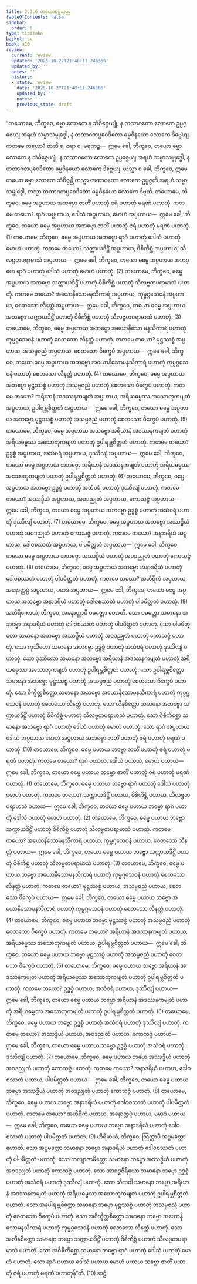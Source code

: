 ```yaml
---
title: 2.3.6 တယောဓမ္မသုတ္တ
tableOfContents: false
sidebar:
  order: 6
type: tipitaka
basket: su
book: a10
review:
  current: review
  updated: '2025-10-27T21:48:11.246366'
  updated_by: ''
  notes: ''
  history:
  - state: review
    date: '2025-10-27T21:48:11.246366'
    updated_by: ''
    notes: ''
    previous_state: draft
---
```



<ReviewStatus review={frontmatter.review} showDetails={true} />

<HypothesisAnnotation frontmatter={frontmatter} />

<DynamicBreadcrumb />

<Division number="76" book="a10" e="ch" v="17" p="370">

<Paragraph number="577" book="a10">
“တယောမေ, ဘိက္ခဝေ, ဓမ္မာ လောကေ န သံဝိဇ္ဇေယျုံ, န တထာဂတော လောကေ ဥပ္ပဇ္ဇေယျ အရဟံ သမ္မာသမ္ဗုဒ္ဓေါ, န တထာဂတပ္ပဝေဒိတော ဓမ္မဝိနယော လောကေ ဒိဗ္ဗေယျ. ကတမေ တယော? ဇာတိ စ, ဇရာ စ, မရဏဉ္စ—  ဣမေ ခေါ, ဘိက္ခဝေ, တယော ဓမ္မာ လောကေ န သံဝိဇ္ဇေယျုံ, န တထာဂတော လောကေ ဥပ္ပဇ္ဇေယျ အရဟံ သမ္မာသမ္ဗုဒ္ဓေါ, န တထာဂတပ္ပဝေဒိတော ဓမ္မဝိနယော လောကေ ဒိဗ္ဗေယျ. ယသ္မာ စ ခေါ, ဘိက္ခဝေ, ဣမေ တယော ဓမ္မာ လောကေ သံဝိဇ္ဇန္တိ တသ္မာ တထာဂတော လောကေ ဥပ္ပဇ္ဇတိ အရဟံ သမ္မာသမ္ဗုဒ္ဓေါ, တသ္မာ တထာဂတပ္ပဝေဒိတော ဓမ္မဝိနယော လောကေ ဒိဗ္ဗတိ.
</Paragraph>

<Paragraph number="578" book="a10">
တယောမေ, ဘိက္ခဝေ, ဓမ္မေ အပ္ပဟာယ အဘဗ္ဗော ဇာတိံ ပဟာတုံ ဇရံ ပဟာတုံ မရဏံ ပဟာတုံ. ကတမေ တယော? ရာဂံ အပ္ပဟာယ, ဒေါသံ အပ္ပဟာယ, မောဟံ အပ္ပဟာယ—  ဣမေ ခေါ, ဘိက္ခဝေ, တယော ဓမ္မေ အပ္ပဟာယ အဘဗ္ဗော ဇာတိံ ပဟာတုံ ဇရံ ပဟာတုံ မရဏံ ပဟာတုံ. (1)
</Paragraph>

<Paragraph number="579" book="a10">
တယောမေ, ဘိက္ခဝေ, ဓမ္မေ အပ္ပဟာယ အဘဗ္ဗော ရာဂံ ပဟာတုံ ဒေါသံ ပဟာတုံ မောဟံ ပဟာတုံ. ကတမေ တယော? သက္ကာယဒိဋ္ဌိံ အပ္ပဟာယ, ဝိစိကိစ္ဆံ အပ္ပဟာယ, သီလဗ္ဗတပရာမာသံ အပ္ပဟာယ—  ဣမေ ခေါ, ဘိက္ခဝေ, တယော ဓမ္မေ အပ္ပဟာယ အဘဗ္ဗော ရာဂံ ပဟာတုံ ဒေါသံ ပဟာတုံ မောဟံ ပဟာတုံ. (2)
</Paragraph>

<Paragraph number="580" book="a10">
တယောမေ, ဘိက္ခဝေ, ဓမ္မေ အပ္ပဟာယ အဘဗ္ဗော သက္ကာယဒိဋ္ဌိံ ပဟာတုံ ဝိစိကိစ္ဆံ ပဟာတုံ သီလဗ္ဗတပရာမာသံ ပဟာတုံ. ကတမေ တယော? အယောနိသောမနသိကာရံ အပ္ပဟာယ, ကုမ္မဂ္ဂသေဝနံ အပ္ပဟာယ, စေတသော လီနတ္တံ အပ္ပဟာယ—  ဣမေ ခေါ, ဘိက္ခဝေ, တယော ဓမ္မေ အပ္ပဟာယ အဘဗ္ဗော သက္ကာယဒိဋ္ဌိံ ပဟာတုံ ဝိစိကိစ္ဆံ ပဟာတုံ သီလဗ္ဗတပရာမာသံ ပဟာတုံ. (3)
</Paragraph>

<Paragraph number="581" book="a10">
တယောမေ, ဘိက္ခဝေ, ဓမ္မေ အပ္ပဟာယ အဘဗ္ဗော အယောနိသော မနသိကာရံ ပဟာတုံ ကုမ္မဂ္ဂသေဝနံ ပဟာတုံ စေတသော လီနတ္တံ ပဟာတုံ. ကတမေ တယော? မုဋ္ဌဿစ္စံ အပ္ပဟာယ, အသမ္ပဇညံ အပ္ပဟာယ, စေတသော ဝိက္ခေပံ အပ္ပဟာယ—  ဣမေ ခေါ, ဘိက္ခဝေ, တယော ဓမ္မေ အပ္ပဟာယ အဘဗ္ဗော အယောနိသောမနသိကာရံ ပဟာတုံ ကုမ္မဂ္ဂသေဝနံ ပဟာတုံ စေတသော လီနတ္တံ ပဟာတုံ. (4)
</Paragraph>

<Paragraph number="582" book="a10">
တယောမေ, ဘိက္ခဝေ, ဓမ္မေ အပ္ပဟာယ အဘဗ္ဗော မုဋ္ဌဿစ္စံ ပဟာတုံ အသမ္ပဇညံ ပဟာတုံ စေတသော ဝိက္ခေပံ ပဟာတုံ. ကတမေ တယော? အရိယာနံ အဒဿနကမျတံ အပ္ပဟာယ, အရိယဓမ္မဿ အသောတုကမျတံ အပ္ပဟာယ, ဥပါရမ္ဘစိတ္တတံ အပ္ပဟာယ—  ဣမေ ခေါ, ဘိက္ခဝေ, တယော ဓမ္မေ အပ္ပဟာယ အဘဗ္ဗော မုဋ္ဌဿစ္စံ ပဟာတုံ အသမ္ပဇညံ ပဟာတုံ စေတသော ဝိက္ခေပံ ပဟာတုံ. (5)
</Paragraph>

<Paragraph number="583" book="a10">
တယောမေ, ဘိက္ခဝေ, ဓမ္မေ အပ္ပဟာယ အဘဗ္ဗော အရိယာနံ အဒဿနကမျတံ ပဟာတုံ အရိယဓမ္မဿ အသောတုကမျတံ ပဟာတုံ ဥပါရမ္ဘစိတ္တတံ ပဟာတုံ. ကတမေ တယော? ဥဒ္ဓစ္စံ အပ္ပဟာယ, အသံဝရံ အပ္ပဟာယ, ဒုဿိလျံ အပ္ပဟာယ—  ဣမေ ခေါ, ဘိက္ခဝေ, တယော ဓမ္မေ အပ္ပဟာယ အဘဗ္ဗော အရိယာနံ အဒဿနကမျတံ ပဟာတုံ အရိယဓမ္မဿ အသောတုကမျတံ ပဟာတုံ ဥပါရမ္ဘစိတ္တတံ ပဟာတုံ. (6)
</Paragraph>

<Paragraph number="584" book="a10">
တယောမေ, ဘိက္ခဝေ, ဓမ္မေ အပ္ပဟာယ အဘဗ္ဗော ဥဒ္ဓစ္စံ ပဟာတုံ အသံဝရံ ပဟာတုံ ဒုဿိလျံ ပဟာတုံ. ကတမေ တယော? အဿဒ္ဓိယံ အပ္ပဟာယ, အဝဒညုတံ အပ္ပဟာယ, ကောသဇ္ဇံ အပ္ပဟာယ—  ဣမေ ခေါ, ဘိက္ခဝေ, တယော ဓမ္မေ အပ္ပဟာယ အဘဗ္ဗော ဥဒ္ဓစ္စံ ပဟာတုံ အသံဝရံ ပဟာတုံ ဒုဿိလျံ ပဟာတုံ. (7)
</Paragraph>

<Paragraph number="585" book="a10">
တယောမေ, ဘိက္ခဝေ, ဓမ္မေ အပ္ပဟာယ အဘဗ္ဗော အဿဒ္ဓိယံ ပဟာတုံ အဝဒညုတံ ပဟာတုံ ကောသဇ္ဇံ ပဟာတုံ. ကတမေ တယော? အနာဒရိယံ အပ္ပဟာယ, ဒေါဝစဿတံ အပ္ပဟာယ, ပါပမိတ္တတံ အပ္ပဟာယ—  ဣမေ ခေါ, ဘိက္ခဝေ, တယော ဓမ္မေ အပ္ပဟာယ အဘဗ္ဗော အဿဒ္ဓိယံ ပဟာတုံ အဝဒညုတံ ပဟာတုံ ကောသဇ္ဇံ ပဟာတုံ. (8)
</Paragraph>

<Paragraph number="586" book="a10">
တယောမေ, ဘိက္ခဝေ, ဓမ္မေ အပ္ပဟာယ အဘဗ္ဗော အနာဒရိယံ ပဟာတုံ ဒေါဝစဿတံ ပဟာတုံ ပါပမိတ္တတံ ပဟာတုံ. ကတမေ တယော? အဟိရိကံ အပ္ပဟာယ, အနောတ္တပ္ပံ အပ္ပဟာယ, ပမာဒံ အပ္ပဟာယ—  ဣမေ ခေါ, ဘိက္ခဝေ, တယော ဓမ္မေ အပ္ပဟာယ အဘဗ္ဗော အနာဒရိယံ ပဟာတုံ ဒေါဝစဿတံ ပဟာတုံ ပါပမိတ္တတံ ပဟာတုံ. (9)
</Paragraph>

<Paragraph number="587" book="a10">
အဟိရိကောယံ, ဘိက္ခဝေ, အနောတ္တာပီ ပမတ္တော ဟောတိ. သော ပမတ္တော သမာနော အဘဗ္ဗော အနာဒရိယံ ပဟာတုံ ဒေါဝစဿတံ ပဟာတုံ ပါပမိတ္တတံ ပဟာတုံ. သော ပါပမိတ္တော သမာနော အဘဗ္ဗော အဿဒ္ဓိယံ ပဟာတုံ အဝဒညုတံ ပဟာတုံ ကောသဇ္ဇံ ပဟာတုံ. သော ကုသီတော သမာနော အဘဗ္ဗော ဥဒ္ဓစ္စံ ပဟာတုံ အသံဝရံ ပဟာတုံ ဒုဿိလျံ ပဟာတုံ. သော ဒုဿီလော သမာနော အဘဗ္ဗော အရိယာနံ အဒဿနကမျတံ ပဟာတုံ အရိယဓမ္မဿ အသောတုကမျတံ ပဟာတုံ ဥပါရမ္ဘစိတ္တတံ ပဟာတုံ. သော ဥပါရမ္ဘစိတ္တော သမာနော အဘဗ္ဗော မုဋ္ဌဿစ္စံ ပဟာတုံ အသမ္ပဇညံ ပဟာတုံ စေတသော ဝိက္ခေပံ ပဟာတုံ. သော ဝိက္ခိတ္တစိတ္တော သမာနော အဘဗ္ဗော အယောနိသောမနသိကာရံ ပဟာတုံ ကုမ္မဂ္ဂသေဝနံ ပဟာတုံ စေတသော လီနတ္တံ ပဟာတုံ. သော လီနစိတ္တော သမာနော အဘဗ္ဗော သက္ကာယဒိဋ္ဌိံ ပဟာတုံ ဝိစိကိစ္ဆံ ပဟာတုံ သီလဗ္ဗတပရာမာသံ ပဟာတုံ. သော ဝိစိကိစ္ဆော သမာနော အဘဗ္ဗော ရာဂံ ပဟာတုံ ဒေါသံ ပဟာတုံ မောဟံ ပဟာတုံ. သော ရာဂံ အပ္ပဟာယ ဒေါသံ အပ္ပဟာယ မောဟံ အပ္ပဟာယ အဘဗ္ဗော ဇာတိံ ပဟာတုံ ဇရံ ပဟာတုံ မရဏံ ပဟာတုံ. (10)
</Paragraph>

<Paragraph number="588" book="a10">
တယောမေ, ဘိက္ခဝေ, ဓမ္မေ ပဟာယ ဘဗ္ဗော ဇာတိံ ပဟာတုံ ဇရံ ပဟာတုံ မရဏံ ပဟာတုံ. ကတမေ တယော? ရာဂံ ပဟာယ, ဒေါသံ ပဟာယ, မောဟံ ပဟာယ—  ဣမေ ခေါ, ဘိက္ခဝေ, တယော ဓမ္မေ ပဟာယ ဘဗ္ဗော ဇာတိံ ပဟာတုံ ဇရံ ပဟာတုံ မရဏံ ပဟာတုံ. (1)
</Paragraph>

<Paragraph number="589" book="a10">
တယောမေ, ဘိက္ခဝေ, ဓမ္မေ ပဟာယ ဘဗ္ဗော ရာဂံ ပဟာတုံ ဒေါသံ ပဟာတုံ မောဟံ ပဟာတုံ. ကတမေ တယော? သက္ကာယဒိဋ္ဌိံ ပဟာယ, ဝိစိကိစ္ဆံ ပဟာယ, သီလဗ္ဗတပရာမာသံ ပဟာယ—  ဣမေ ခေါ, ဘိက္ခဝေ, တယော ဓမ္မေ ပဟာယ ဘဗ္ဗော ရာဂံ ပဟာတုံ ဒေါသံ ပဟာတုံ မောဟံ ပဟာတုံ. (2)
</Paragraph>

<Paragraph number="590" book="a10">
တယောမေ, ဘိက္ခဝေ, ဓမ္မေ ပဟာယ ဘဗ္ဗော သက္ကာယဒိဋ္ဌိံ ပဟာတုံ ဝိစိကိစ္ဆံ ပဟာတုံ သီလဗ္ဗတပရာမာသံ ပဟာတုံ. ကတမေ တယော? အယောနိသောမနသိကာရံ ပဟာယ, ကုမ္မဂ္ဂသေဝနံ ပဟာယ, စေတသော လီနတ္တံ ပဟာယ—  ဣမေ ခေါ, ဘိက္ခဝေ, တယော ဓမ္မေ ပဟာယ ဘဗ္ဗော သက္ကာယဒိဋ္ဌိံ ပဟာတုံ ဝိစိကိစ္ဆံ ပဟာတုံ သီလဗ္ဗတပရာမာသံ ပဟာတုံ. (3)
</Paragraph>

<Paragraph number="591" book="a10">
တယောမေ, ဘိက္ခဝေ, ဓမ္မေ ပဟာယ ဘဗ္ဗော အယောနိသောမနသိကာရံ ပဟာတုံ ကုမ္မဂ္ဂသေဝနံ ပဟာတုံ စေတသော လီနတ္တံ ပဟာတုံ. ကတမေ တယော? မုဋ္ဌဿစ္စံ ပဟာယ, အသမ္ပဇညံ ပဟာယ, စေတသော ဝိက္ခေပံ ပဟာယ—  ဣမေ ခေါ, ဘိက္ခဝေ, တယော ဓမ္မေ ပဟာယ ဘဗ္ဗော အယောနိသောမနသိကာရံ ပဟာတုံ ကုမ္မဂ္ဂသေဝနံ ပဟာတုံ စေတသော လီနတ္တံ ပဟာတုံ. (4)
</Paragraph>

<Paragraph number="592" book="a10">
တယောမေ, ဘိက္ခဝေ, ဓမ္မေ ပဟာယ ဘဗ္ဗော မုဋ္ဌဿစ္စံ ပဟာတုံ အသမ္ပဇညံ ပဟာတုံ စေတသော ဝိက္ခေပံ ပဟာတုံ. ကတမေ တယော? အရိယာနံ အဒဿနကမျတံ ပဟာယ, အရိယဓမ္မဿ အသောတုကမျတံ ပဟာယ, ဥပါရမ္ဘစိတ္တတံ ပဟာယ—  ဣမေ ခေါ, ဘိက္ခဝေ, တယော ဓမ္မေ ပဟာယ ဘဗ္ဗော မုဋ္ဌဿစ္စံ ပဟာတုံ အသမ္ပဇညံ ပဟာတုံ စေတသော ဝိက္ခေပံ ပဟာတုံ. (5)
</Paragraph>

<Paragraph number="593" book="a10">
တယောမေ, ဘိက္ခဝေ, ဓမ္မေ ပဟာယ ဘဗ္ဗော အရိယာနံ အဒဿနကမျတံ ပဟာတုံ အရိယဓမ္မဿ အသောတုကမျတံ ပဟာတုံ ဥပါရမ္ဘစိတ္တတံ ပဟာတုံ. ကတမေ တယော? ဥဒ္ဓစ္စံ ပဟာယ, အသံဝရံ ပဟာယ, ဒုဿိလျံ ပဟာယ—  ဣမေ ခေါ, ဘိက္ခဝေ, တယော ဓမ္မေ ပဟာယ ဘဗ္ဗော အရိယာနံ အဒဿနကမျတံ ပဟာတုံ အရိယဓမ္မဿ အသောတုကမျတံ ပဟာတုံ ဥပါရမ္ဘစိတ္တတံ ပဟာတုံ. (6)
</Paragraph>

<Paragraph number="594" book="a10">
တယောမေ, ဘိက္ခဝေ, ဓမ္မေ ပဟာယ ဘဗ္ဗော ဥဒ္ဓစ္စံ ပဟာတုံ အသံဝရံ ပဟာတုံ ဒုဿိလျံ ပဟာတုံ. ကတမေ တယော? အဿဒ္ဓိယံ ပဟာယ, အဝဒညုတံ ပဟာယ, ကောသဇ္ဇံ ပဟာယ—  ဣမေ ခေါ, ဘိက္ခဝေ, တယော ဓမ္မေ ပဟာယ ဘဗ္ဗော ဥဒ္ဓစ္စံ ပဟာတုံ အသံဝရံ ပဟာတုံ ဒုဿိလျံ ပဟာတုံ. (7)
</Paragraph>

<Paragraph number="595" book="a10">
တယောမေ, ဘိက္ခဝေ, ဓမ္မေ ပဟာယ ဘဗ္ဗော အဿဒ္ဓိယံ ပဟာတုံ အဝဒညုတံ ပဟာတုံ ကောသဇ္ဇံ ပဟာတုံ. ကတမေ တယော? အနာဒရိယံ ပဟာယ, ဒေါဝစဿတံ ပဟာယ, ပါပမိတ္တတံ ပဟာယ—  ဣမေ ခေါ, ဘိက္ခဝေ, တယော ဓမ္မေ ပဟာယ ဘဗ္ဗော အဿဒ္ဓိယံ ပဟာတုံ အဝဒညုတံ ပဟာတုံ ကောသဇ္ဇံ ပဟာတုံ. (8)
</Paragraph>

<Paragraph number="596" book="a10">
တယောမေ, ဘိက္ခဝေ, ဓမ္မေ ပဟာယ ဘဗ္ဗော အနာဒရိယံ ပဟာတုံ ဒေါဝစဿတံ ပဟာတုံ ပါပမိတ္တတံ ပဟာတုံ. ကတမေ တယော? အဟိရိကံ ပဟာယ, အနောတ္တပ္ပံ ပဟာယ, ပမာဒံ ပဟာယ—  ဣမေ ခေါ, ဘိက္ခဝေ, တယော ဓမ္မေ ပဟာယ ဘဗ္ဗော အနာဒရိယံ ပဟာတုံ ဒေါဝစဿတံ ပဟာတုံ ပါပမိတ္တတံ ပဟာတုံ. (9)
</Paragraph>

<Paragraph number="597" book="a10">
ဟိရီမာယံ, ဘိက္ခဝေ, ဩတ္တာပီ အပ္ပမတ္တော ဟောတိ. သော အပ္ပမတ္တော သမာနော ဘဗ္ဗော အနာဒရိယံ ပဟာတုံ ဒေါဝစဿတံ ပဟာတုံ ပါပမိတ္တတံ ပဟာတုံ. သော ကလျာဏမိတ္တော သမာနော ဘဗ္ဗော အဿဒ္ဓိယံ ပဟာတုံ အဝဒညုတံ ပဟာတုံ ကောသဇ္ဇံ ပဟာတုံ. သော အာရဒ္ဓဝီရိယော သမာနော ဘဗ္ဗော ဥဒ္ဓစ္စံ ပဟာတုံ အသံဝရံ ပဟာတုံ ဒုဿိလျံ ပဟာတုံ. သော သီလဝါ သမာနော ဘဗ္ဗော အရိယာနံ အဒဿနကမျတံ ပဟာတုံ အရိယဓမ္မဿ အသောတုကမျတံ ပဟာတုံ ဥပါရမ္ဘစိတ္တတံ ပဟာတုံ. သော အနုပါရမ္ဘစိတ္တော သမာနော ဘဗ္ဗော မုဋ္ဌဿစ္စံ ပဟာတုံ အသမ္ပဇညံ ပဟာတုံ စေတသော ဝိက္ခေပံ ပဟာတုံ. သော အဝိက္ခိတ္တစိတ္တော သမာနော ဘဗ္ဗော အယောနိသောမနသိကာရံ ပဟာတုံ ကုမ္မဂ္ဂသေဝနံ ပဟာတုံ စေတသော လီနတ္တံ ပဟာတုံ. သော အလီနစိတ္တော သမာနော ဘဗ္ဗော သက္ကာယဒိဋ္ဌိံ ပဟာတုံ ဝိစိကိစ္ဆံ ပဟာတုံ သီလဗ္ဗတပရာမာသံ ပဟာတုံ. သော အဝိစိကိစ္ဆော သမာနော ဘဗ္ဗော ရာဂံ ပဟာတုံ ဒေါသံ ပဟာတုံ မောဟံ ပဟာတုံ. သော ရာဂံ ပဟာယ ဒေါသံ ပဟာယ မောဟံ ပဟာယ ဘဗ္ဗော ဇာတိံ ပဟာတုံ ဇရံ ပဟာတုံ မရဏံ ပဟာတုန်”တိ. (10)

</Paragraph>
</Division>

<Paragraph number="598" type="center" book="a10">
ဆဋ္ဌံ.
</Paragraph>
